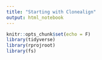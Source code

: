 ```yaml
---
title: "Starting with Clonealign"
output: html_notebook
---
```


```r
knitr::opts_chunk$set(echo = F)
library(tidyverse)
library(rprojroot)
library(fs)
```

```r

```
